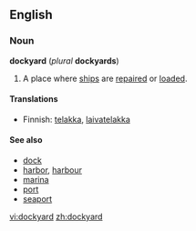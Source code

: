 ==English==
===Noun===
'''dockyard''' (''plural'' '''dockyards''')

#A place where [[ship]]s are [[repair]]ed or [[load]]ed.

====Translations====
{{top}}<!--languages from A to I go here-->
*Finnish: [[telakka]], [[laivatelakka]]
{{mid}}<!--languages from J to Z go here-->
{{bottom}}

====See also====
*[[dock]]
*[[harbor]], [[harbour]]
*[[marina]]
*[[port]]
*[[seaport]]

[[vi:dockyard]]
[[zh:dockyard]]